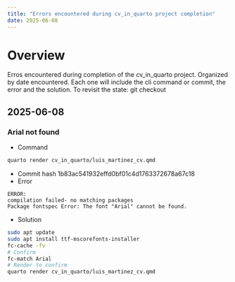 ```yaml
---
title: "Errors encountered during cv_in_quarto project completion"
date: 2025-06-08
---
```


# Overview
Erros encountered during completion of the cv_in_quarto project. Organized by date encountered. 
Each one will include the cli command or commit, the error and the solution.
To revisit the state:
git checkout <commit-hash>

## 2025-06-08
### Arial not found
- Command
```bash
quarto render cv_in_quarto/luis_martinez_cv.qmd
```
- Commit hash
1b83ac541932effd0bf01c4d1763372678a67c18
- Error
```error
ERROR:
compilation failed- no matching packages
Package fontspec Error: The font "Arial" cannot be found.
```
- Solution
```bash
sudo apt update
sudo apt install ttf-mscorefonts-installer
fc-cache -fv
# Confirm
fc-match Arial
# Render to confirm
quarto render cv_in_quarto/luis_martinez_cv.qmd
```

